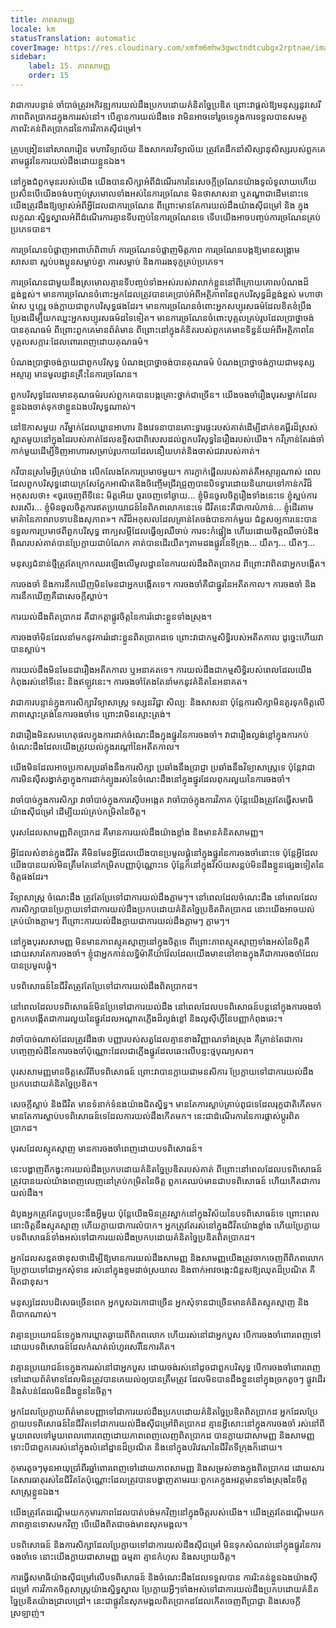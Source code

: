 ```yaml
---
title: ភាពសាមញ្ញ
locale: km
statusTranslation: automatic
coverImage: https://res.cloudinary.com/xmfm6mhw3gwctndtcubgx2rptnae/image/upload/v1740337243/small_cover_educacion_fundamental_a051170f1c.webp
sidebar:
    label: 15. ភាពសាមញ្ញ
    order: 15
---
```

វាជាការបន្ទាន់ ចាំបាច់ត្រូវអភិវឌ្ឍការយល់ដឹងប្រកបដោយគំនិតច្នៃប្រឌិត ព្រោះវាផ្តល់ឱ្យមនុស្សនូវសេរីភាពពិតប្រាកដក្នុងការរស់នៅ។ បើគ្មានការយល់ដឹងទេ វាមិនអាចទៅរួចទេក្នុងការទទួលបានសមត្ថភាពរិះគន់ពិតប្រាកដនៃការវិភាគស៊ីជម្រៅ។

គ្រូបង្រៀននៅសាលារៀន មហាវិទ្យាល័យ និងសាកលវិទ្យាល័យ ត្រូវតែដឹកនាំសិស្សានុសិស្សរបស់ពួកគេតាមផ្លូវនៃការយល់ដឹងដោយខ្លួនឯង។

នៅក្នុងជំពូកមុនរបស់យើង យើងបានសិក្សាអំពីដំណើរការនៃសេចក្តីច្រណែនយ៉ាងទូលំទូលាយហើយ ប្រសិនបើយើងចង់បញ្ចប់ស្រមោលទាំងអស់នៃការច្រណែន មិនថាសាសនា ឬតណ្ហាជាដើមនោះទេ យើងត្រូវដឹងឱ្យច្បាស់អំពីអ្វីដែលជាការច្រណែន ពីព្រោះមានតែការយល់ដឹងយ៉ាងស៊ីជម្រៅ និង ក្នុងលក្ខណៈស្និទ្ធស្នាលអំពីដំណើរការគ្មានទីបញ្ចប់នៃការច្រណែនទេ ទើបយើងអាចបញ្ចប់ការច្រណែនគ្រប់ប្រភេទបាន។

ការច្រណែនបំផ្លាញអាពាហ៍ពិពាហ៍ ការច្រណែនបំផ្លាញមិត្តភាព ការច្រណែនបង្កឱ្យមានសង្គ្រាមសាសនា ស្អប់បងប្អូនសម្លាប់គ្នា ការសម្លាប់ និងការរងទុក្ខគ្រប់ប្រភេទ។

ការច្រណែនជាមួយនឹងស្រមោលគ្មានទីបញ្ចប់ទាំងអស់របស់វាលាក់ខ្លួននៅពីក្រោយគោលបំណងដ៏ខ្ពង់ខ្ពស់។ មានការច្រណែនចំពោះអ្នកដែលត្រូវបានគេប្រាប់អំពីអត្ថិភាពនៃពួកបរិសុទ្ធដ៏ខ្ពង់ខ្ពស់ មហាថាម៉ាស ឬហ្គូរូ ចង់ក្លាយជាពួកបរិសុទ្ធផងដែរ។ មានការច្រណែនចំពោះអ្នកសប្បុរសធម៌ដែលខិតខំប្រឹងប្រែងដើម្បីយកឈ្នះអ្នកសប្បុរសធម៌ដទៃទៀត។ មានការច្រណែនចំពោះបុគ្គលគ្រប់រូបដែលប្រាថ្នាចង់បានគុណធម៌ ពីព្រោះពួកគេមានព័ត៌មាន ពីព្រោះនៅក្នុងគំនិតរបស់ពួកគេមានទិន្នន័យអំពីអត្ថិភាពនៃបុគ្គលសក្ការៈដែលពោរពេញដោយគុណធម៌។

បំណងប្រាថ្នាចង់ក្លាយជាពួកបរិសុទ្ធ បំណងប្រាថ្នាចង់បានគុណធម៌ បំណងប្រាថ្នាចង់ក្លាយជាមនុស្សអស្ចារ្យ មានមូលដ្ឋានគ្រឹះនៃការច្រណែន។

ពួកបរិសុទ្ធដែលមានគុណធម៌របស់ពួកគេបានបង្កគ្រោះថ្នាក់ជាច្រើន។ យើងចងចាំរឿងបុរសម្នាក់ដែលខ្លួនឯងចាត់ទុកថាខ្លួនឯងបរិសុទ្ធណាស់។

នៅ​ឱកាស​មួយ កវី​ម្នាក់​ដែល​ឃ្លាន​អាហារ និង​វេទនា​បាន​គោះ​ទ្វារ​ផ្ទះ​របស់​គាត់​ដើម្បី​ដាក់​ខគម្ពីរ​ដ៏​ស្រស់​ស្អាត​មួយ​នៅ​ក្នុង​ដៃ​របស់​គាត់​ដែល​ឧទ្ទិស​ជាពិសេស​ដល់​ពួក​បរិសុទ្ធ​នៃ​រឿង​របស់​យើង។ កវី​គ្រាន់​តែ​រង់​ចាំ​កាក់​មួយ​ដើម្បី​ទិញ​អាហារ​សម្រាប់​រូប​កាយ​ដែល​នឿយ​ហត់​និង​ចាស់​ជរា​របស់​គាត់។

កវី​បាន​ស្រមៃ​អ្វី​គ្រប់​យ៉ាង លើក​លែង​តែ​ការ​ប្រមាថ​មួយ។ ការ​ភ្ញាក់​ផ្អើល​របស់​គាត់​គឺ​អស្ចារ្យ​ណាស់ ពេល​ដែល​ពួក​បរិសុទ្ធ​ដោយ​ក្រសែ​ភ្នែក​អាណិត​និង​ចិញ្ចើម​ជ្រីវជ្រួញ​បាន​បិទ​ទ្វារ​ដោយ​និយាយ​ទៅ​កាន់​កវី​ដ៏​អកុសល​ថា៖ «ចូរ​ចេញ​ពី​ទី​នេះ មិត្ត​អើយ ចូរ​ចេញ​ទៅ​ឆ្ងាយ... ខ្ញុំ​មិន​ចូល​ចិត្ត​រឿង​ទាំង​នេះ​ទេ ខ្ញុំ​ស្អប់​ការ​សរសើរ... ខ្ញុំ​មិន​ចូល​ចិត្ត​ការ​ឥត​ប្រយោជន៍​នៃ​ពិភព​លោក​នេះ​ទេ ជីវិត​នេះ​គឺ​ជា​ការ​បំភាន់​... ខ្ញុំ​ដើរ​តាម​មាគ៌ា​នៃ​ភាព​រាប​ទាប​និង​សុភាព»។ កវី​ដ៏​អកុសល​ដែល​គ្រាន់​តែ​ចង់​បាន​កាក់​មួយ ជំនួស​ឲ្យ​ការ​នេះ​បាន​ទទួល​ការ​ប្រមាថ​ពី​ពួក​បរិសុទ្ធ ពាក្យ​សម្ដី​ដែល​ធ្វើ​ឲ្យ​ឈឺ​ចាប់ ការ​ទះ​កំផ្លៀង ហើយ​ដោយ​ចិត្ត​ឈឺ​ចាប់​និង​ពិណ​របស់​គាត់​បាន​ប្រែ​ក្លាយ​ជា​បំណែក គាត់​បាន​ដើរ​យឺតៗ​តាម​ដង​ផ្លូវ​នៃ​ទីក្រុង... យឺតៗ... យឺតៗ...

មនុស្ស​ជំនាន់​ថ្មី​ត្រូវ​តែ​ក្រោក​ឈរ​ឡើង​លើ​មូលដ្ឋាន​នៃ​ការ​យល់​ដឹង​ពិត​ប្រាកដ ពី​ព្រោះ​វា​ពិត​ជា​អ្នក​បង្កើត។

ការចងចាំ និងការនឹកឃើញមិនមែនជាអ្នកបង្កើតទេ។ ការចងចាំគឺជាផ្នូរនៃអតីតកាល។ ការចងចាំ និងការនឹកឃើញគឺជាសេចក្តីស្លាប់។

ការយល់ដឹងពិតប្រាកដ គឺជាកត្តាផ្លូវចិត្តនៃការរំដោះខ្លួនទាំងស្រុង។

ការចងចាំមិនដែលនាំមកនូវការរំដោះខ្លួនពិតប្រាកដទេ ព្រោះវាជាកម្មសិទ្ធិរបស់អតីតកាល ដូច្នេះហើយវាបានស្លាប់។

ការយល់ដឹងមិនមែនជារឿងអតីតកាល ឬអនាគតទេ។ ការយល់ដឹងជាកម្មសិទ្ធិរបស់ពេលដែលយើងកំពុងរស់នៅទីនេះ និងឥឡូវនេះ។ ការចងចាំតែងតែនាំមកនូវគំនិតនៃអនាគត។

វាជាការបន្ទាន់ក្នុងការសិក្សាវិទ្យាសាស្ត្រ ទស្សនវិជ្ជា សិល្បៈ និងសាសនា ប៉ុន្តែការសិក្សាមិនគួរទុកចិត្តលើភាពស្មោះត្រង់នៃការចងចាំទេ ព្រោះវាមិនស្មោះត្រង់។

វា​ជា​រឿង​មិន​សម​ហេតុ​ផល​ក្នុង​ការ​ដាក់​ចំណេះ​ដឹង​ក្នុង​ផ្នូរ​នៃ​ការ​ចងចាំ។ វា​ជា​រឿង​ល្ងង់​ខ្លៅ​ក្នុង​ការ​កប់​ចំណេះ​ដឹង​ដែល​យើង​ត្រូវ​យល់​ក្នុង​រណ្ដៅ​នៃ​អតីតកាល។

យើង​មិន​ដែល​អាច​ប្រកាស​ប្រឆាំង​នឹង​ការ​សិក្សា ប្រឆាំង​នឹង​ប្រាជ្ញា ប្រឆាំង​នឹង​វិទ្យាសាស្ត្រ​ទេ ប៉ុន្តែ​វា​ជា​ការ​មិន​ស៊ី​សង្វាក់​គ្នា​ក្នុង​ការ​ដាក់​ត្បូង​រស់​នៃ​ចំណេះ​ដឹង​នៅ​ក្នុង​ផ្នូរ​ដែល​ពុករលួយ​នៃ​ការ​ចងចាំ។

វាចាំបាច់ក្នុងការសិក្សា វាចាំបាច់ក្នុងការស៊ើបអង្កេត វាចាំបាច់ក្នុងការវិភាគ ប៉ុន្តែយើងត្រូវតែធ្វើសមាធិយ៉ាងស៊ីជម្រៅ ដើម្បីយល់គ្រប់កម្រិតនៃចិត្ត។

បុរសដែលសាមញ្ញពិតប្រាកដ គឺមានការយល់ដឹងយ៉ាងខ្លាំង និងមានគំនិតសាមញ្ញ។

អ្វី​ដែល​សំខាន់​ក្នុង​ជីវិត គឺ​មិន​មែន​អ្វី​ដែល​យើង​បាន​ប្រមូល​ផ្ដុំ​នៅ​ក្នុង​ផ្នូរ​នៃ​ការ​ចងចាំ​នោះ​ទេ ប៉ុន្តែ​អ្វី​ដែល​យើង​បាន​យល់​មិន​ត្រឹម​តែ​នៅ​កម្រិត​បញ្ញា​ប៉ុណ្ណោះ​ទេ ប៉ុន្តែ​ក៏​នៅ​ក្នុង​វិស័យ​សន្លប់​មិន​ដឹង​ខ្លួន​ផ្សេង​ទៀត​នៃ​ចិត្ត​ផង​ដែរ។

វិទ្យាសាស្ត្រ ចំណេះដឹង ត្រូវតែប្រែទៅជាការយល់ដឹងភ្លាមៗ។ នៅពេលដែលចំណេះដឹង នៅពេលដែលការសិក្សាបានប្រែក្លាយទៅជាការយល់ដឹងប្រកបដោយគំនិតច្នៃប្រឌិតពិតប្រាកដ នោះយើងអាចយល់គ្រប់យ៉ាងភ្លាមៗ ពីព្រោះការយល់ដឹងក្លាយជាការយល់ដឹងភ្លាមៗ ភ្លាមៗ។

នៅក្នុងបុរសសាមញ្ញ មិនមានភាពស្មុគស្មាញនៅក្នុងចិត្តទេ ពីព្រោះភាពស្មុគស្មាញទាំងអស់នៃចិត្តគឺដោយសារតែការចងចាំ។ ខ្ញុំ​ជា​អ្នក​កាន់​លទ្ធិ​ម៉ាគីយ៉ាវ៉ែល​ដែល​យើង​មាន​នៅ​ខាង​ក្នុង​គឺ​ជា​ការ​ចងចាំ​ដែល​បាន​ប្រមូល​ផ្ដុំ។

បទពិសោធន៍នៃជីវិតត្រូវតែប្រែទៅជាការយល់ដឹងពិតប្រាកដ។

នៅពេលដែលបទពិសោធន៍មិនប្រែទៅជាការយល់ដឹង នៅពេលដែលបទពិសោធន៍បន្តនៅក្នុងការចងចាំ ពួកគេបង្កើតជាការរលួយនៃផ្នូរដែលអណ្តាតភ្លើងដ៏ល្ងង់ខ្លៅ និងលូស៊ីហ្វឺនៃបញ្ញាកំពុងឆេះ។

វាចាំបាច់ណាស់ដែលត្រូវដឹងថា បញ្ញា​របស់​សត្វ​ដែល​គ្មាន​ខាង​វិញ្ញាណ​ទាំង​ស្រុង គឺ​គ្រាន់​តែ​ជា​ការ​បញ្ចេញ​សំដី​នៃ​ការ​ចងចាំ​ប៉ុណ្ណោះ​ដែល​ជា​ភ្លើង​ផ្នូរ​ដែល​ឆេះ​លើ​បន្ទះ​ថ្ម​បុណ្យ​សព។

បុរស​សាមញ្ញ​មាន​ចិត្ត​សេរី​ពី​បទពិសោធន៍ ព្រោះ​វា​បាន​ក្លាយ​ជា​មនសិការ ប្រែ​ក្លាយ​ទៅ​ជា​ការ​យល់​ដឹង​ប្រកប​ដោយ​គំនិត​ច្នៃ​ប្រឌិត។

សេចក្តីស្លាប់ និងជីវិត មានទំនាក់ទំនងយ៉ាងជិតស្និទ្ធ។ មានតែការស្លាប់គ្រាប់ពូជទេដែលរុក្ខជាតិកើតមក មានតែការស្លាប់បទពិសោធន៍ទេដែលការយល់ដឹងកើតមក។ នេះ​ជា​ដំណើរ​ការ​នៃ​ការ​ផ្លាស់​ប្តូរ​ពិត​ប្រាកដ។

បុរសដែលស្មុគស្មាញ មានការចងចាំពេញដោយបទពិសោធន៍។

នេះបង្ហាញពីកង្វះការយល់ដឹងប្រកបដោយគំនិតច្នៃប្រឌិតរបស់គាត់ ពីព្រោះនៅពេលដែលបទពិសោធន៍ត្រូវបានយល់យ៉ាងពេញលេញនៅគ្រប់កម្រិតនៃចិត្ត ពួកគេឈប់មានជាបទពិសោធន៍ ហើយកើតជាការយល់ដឹង។

ដំបូង​អ្នក​ត្រូវ​តែ​ជួប​ប្រទះ​នឹង​អ្វី​មួយ ប៉ុន្តែ​យើង​មិន​ត្រូវ​ស្នាក់​នៅ​ក្នុង​វិស័យ​នៃ​បទពិសោធន៍​ទេ ព្រោះ​ពេល​នោះ​ចិត្ត​នឹង​ស្មុគស្មាញ ហើយ​ក្លាយ​ជា​ការ​លំបាក។ អ្នក​ត្រូវ​តែ​រស់​នៅ​ក្នុង​ជីវិត​យ៉ាង​ខ្លាំង ហើយ​ប្រែ​ក្លាយ​បទពិសោធន៍​ទាំង​អស់​ទៅ​ជា​ការ​យល់​ដឹង​ប្រកប​ដោយ​គំនិត​ច្នៃ​ប្រឌិត​ពិត​ប្រាកដ។

អ្នក​ដែល​សន្មត​ថា​ខុស​ថា​ដើម្បី​ឱ្យ​មាន​ការ​យល់​ដឹង​សាមញ្ញ និង​សាមញ្ញ​យើង​ត្រូវ​ចាក​ចេញ​ពី​ពិភពលោក ប្រែ​ក្លាយ​ទៅ​ជា​អ្នក​សុំ​ទាន រស់​នៅ​ក្នុង​ខ្ទម​ដាច់​ស្រយាល និង​ពាក់​អាវ​ចង្កេះ​ជំនួស​ឱ្យ​ឈុត​ដ៏​ប្រណិត គឺ​ពិត​ជា​ខុស។

មនុស្ស​ដែល​បដិសេធ​ច្រើន​ពេក អ្នក​បួស​ឯកោ​ជា​ច្រើន អ្នក​សុំ​ទាន​ជា​ច្រើន​មាន​គំនិត​ស្មុគស្មាញ និង​ពិបាក​ណាស់។

វា​គ្មាន​ប្រយោជន៍​ទេ​ក្នុង​ការ​ឃ្លាត​ឆ្ងាយ​ពី​ពិភពលោក ហើយ​រស់​នៅ​ជា​អ្នក​បួស បើ​ការ​ចងចាំ​ពោរពេញ​ទៅ​ដោយ​បទពិសោធន៍​ដែល​កំណត់​លំហូរ​សេរី​នៃ​ការ​គិត។

វា​គ្មាន​ប្រយោជន៍​ទេ​ក្នុង​ការ​រស់​នៅ​ជា​អ្នក​បួស ដោយ​ចង់​រស់​នៅ​ដូច​ជា​ពួក​បរិសុទ្ធ បើ​ការ​ចងចាំ​ពោរពេញ​ទៅ​ដោយ​ព័ត៌មាន​ដែល​មិន​ត្រូវ​បាន​គេ​យល់​ឲ្យ​បាន​ត្រឹម​ត្រូវ ដែល​មិន​បាន​ដឹង​ខ្លួន​នៅ​ក្នុង​ច្រក​តូចៗ ផ្លូវ​ដើរ និង​តំបន់​ដែល​មិន​ដឹង​ខ្លួន​នៃ​ចិត្ត។

អ្នក​ដែល​ប្រែ​ក្លាយ​ព័ត៌មាន​បញ្ញា​ទៅ​ជា​ការ​យល់​ដឹង​ប្រកប​ដោយ​គំនិត​ច្នៃ​ប្រឌិត​ពិត​ប្រាកដ អ្នក​ដែល​ប្រែ​ក្លាយ​បទពិសោធន៍​នៃ​ជីវិត​ទៅ​ជា​ការ​យល់​ដឹង​ស៊ី​ជម្រៅ​ពិត​ប្រាកដ គ្មាន​អ្វី​សោះ​នៅ​ក្នុង​ការ​ចងចាំ រស់​នៅ​ពី​មួយ​ពេល​ទៅ​មួយ​ពេល​ពោរពេញ​ដោយ​ភាព​ពេញ​លេញ​ពិត​ប្រាកដ បាន​ក្លាយ​ជា​សាមញ្ញ និង​សាមញ្ញ​ទោះ​បី​ជា​ពួក​គេ​រស់​នៅ​ក្នុង​លំនៅ​ដ្ឋាន​ដ៏​ប្រណិត និង​នៅ​ក្នុង​បរិវេណ​នៃ​ជីវិត​ទីក្រុង​ក៏​ដោយ។

កុមារ​តូចៗ​មុន​អាយុ​ប្រាំពីរ​ឆ្នាំ​ពោរពេញ​ទៅ​ដោយ​ភាព​សាមញ្ញ និង​សម្រស់​ខាង​ក្នុង​ពិត​ប្រាកដ ដោយ​សារ​តែ​សារធាតុ​រស់​នៃ​ជីវិត​តែ​ប៉ុណ្ណោះ​ដែល​ត្រូវ​បាន​បង្ហាញ​តាម​រយៈ​ពួក​គេ​ក្នុង​អវត្តមាន​ទាំង​ស្រុង​នៃ​ចិត្តសាស្ត្រ​ខ្លួន​ឯង។

យើង​ត្រូវ​តែ​ដណ្ដើម​យក​កុមារភាព​ដែល​បាត់​បង់​មក​វិញ​នៅ​ក្នុង​ចិត្ត​របស់​យើង។ យើង​ត្រូវ​តែ​ដណ្ដើម​យក​ភាព​គ្មាន​ទោស​មក​វិញ បើ​យើង​ពិត​ជា​ចង់​មាន​សុភមង្គល។

បទពិសោធន៍ និង​ការ​សិក្សា​ដែល​ប្រែ​ក្លាយ​ទៅ​ជា​ការ​យល់​ដឹង​ស៊ី​ជម្រៅ មិន​ទុក​សំណល់​នៅ​ក្នុង​ផ្នូរ​នៃ​ការ​ចងចាំ​ទេ នោះ​យើង​ក្លាយ​ជា​សាមញ្ញ ធម្មតា គ្មាន​កំហុស និង​សប្បាយ​ចិត្ត។

ការ​ធ្វើ​សមាធិ​យ៉ាង​ស៊ី​ជម្រៅ​លើ​បទពិសោធន៍ និង​ចំណេះ​ដឹង​ដែល​ទទួល​បាន ការ​រិះគន់​ខ្លួន​ឯង​យ៉ាង​ស៊ី​ជម្រៅ ការ​វិភាគ​ចិត្តសាស្ត្រ​យ៉ាង​ស្និទ្ធស្នាល ប្រែ​ក្លាយ​អ្វីៗ​ទាំង​អស់​ទៅ​ជា​ការ​យល់​ដឹង​ប្រកប​ដោយ​គំនិត​ច្នៃ​ប្រឌិត​យ៉ាង​ជ្រាល​ជ្រៅ។ នេះ​ជា​ផ្លូវ​នៃ​សុភមង្គល​ពិត​ប្រាកដ​ដែល​កើត​ចេញ​ពី​ប្រាជ្ញា និង​សេចក្ដី​ស្រឡាញ់។

